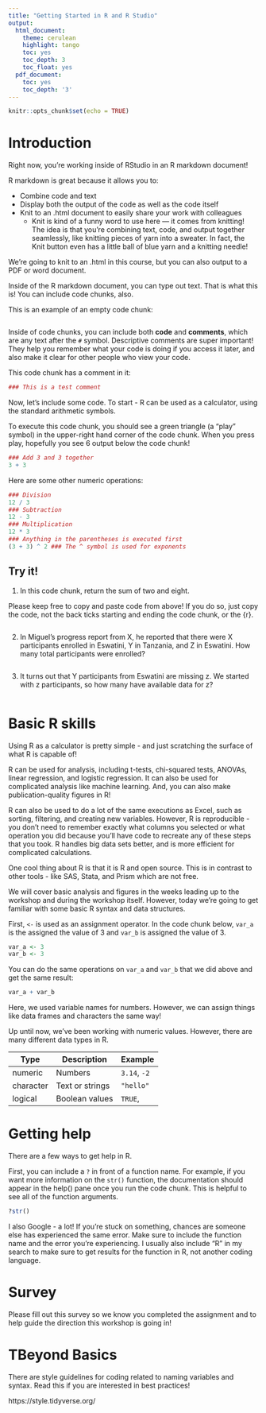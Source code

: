 ```yaml
---
title: "Getting Started in R and R Studio"
output:
  html_document:
    theme: cerulean 
    highlight: tango
    toc: yes
    toc_depth: 3
    toc_float: yes
  pdf_document:
    toc: yes
    toc_depth: '3'
---
```


```r
knitr::opts_chunk$set(echo = TRUE)
```

# Introduction

Right now, you're working inside of RStudio in an R markdown document! 

R markdown is great because it allows you to:

- Combine code and text 
- Display both the output of the code as well as the code itself
- Knit to an .html document to easily share your work with colleagues
  - Knit is kind of a funny word to use here — it comes from knitting! The idea is that you're combining text, code, and output together seamlessly, like knitting pieces of yarn into a sweater. In fact, the Knit button even has a little ball of blue yarn and a knitting needle!

We're going to knit to an .html in this course, but you can also output to a PDF or word document. 

Inside of the R markdown document, you can type out text. That is what this is! You can include code chunks, also.

This is an example of an empty code chunk:

```r
```

Inside of code chunks, you can include both **code** and **comments**, which are any text after the `#` symbol. Descriptive comments are super important! They help you remember what your code is doing if you access it later, and also make it clear for other people who view your code.

This code chunk has a comment in it:

```r
### This is a test comment
```

Now, let's include some code. To start - R can be used as a calculator, using the standard arithmetic symbols. 

To execute this code chunk, you should see a green triangle (a "play" symbol) in the upper-right hand corner of the code chunk. When you press play, hopefully you see 6 output below the code chunk!

```r
### Add 3 and 3 together
3 + 3
```
Here are some other numeric operations:

```r
### Division 
12 / 3
### Subtraction
12 - 3
### Multiplication 
12 * 3
### Anything in the parentheses is executed first
(3 + 3) ^ 2 ### The ^ symbol is used for exponents
```
## Try it!

1. In this code chunk, return the sum of two and eight.

Please keep free to copy and paste code from above! If you do so, just copy the code, not the back ticks starting and ending the code chunk, or the {r}.

```r

```

2. In Miguel's progress report from X, he reported that there were X participants enrolled in Eswatini, Y in Tanzania, and Z in Eswatini. How many total participants were enrolled?

```r

```

3. It turns out that Y participants from Eswatini are missing z. We started with z participants, so how many have available data for z?

```r

```

# Basic R skills

Using R as a calculator is pretty simple - and just scratching the surface of what R is capable of! 

R can be used for analysis, including t-tests, chi-squared tests, ANOVAs, linear regression, and logistic regression. It can also be used for complicated analysis like machine learning. And, you can also make publication-quality figures in R!

R can also be used to do a lot of the same executions as Excel, such as sorting, filtering, and creating new variables. However, R is reproducible - you don't need to remember exactly what columns you selected or what operation you did because you'll have code to recreate any of these steps that you took. R handles big data sets better, and is more efficient for complicated calculations. 

One cool thing about R is that it is R and open source. This is in contrast to other tools - like SAS, Stata, and Prism which are not free. 

We will cover basic analysis and figures in the weeks leading up to the workshop and during the workshop itself. However, today we're going to get familiar with some basic R syntax and data structures. 

First, `<-` is used as an assignment operator. In the code chunk below, `var_a` is the assigned the value of 3 and `var_b` is assigned the value of 3. 

```r
var_a <- 3
var_b <- 3
```

You can do the same operations on `var_a` and `var_b` that we did above and get the same result:

```r
var_a + var_b 
```

Here, we used variable names for numbers. However, we can assign things like data frames and characters the same way! 

Up until now, we've been working with numeric values. However, there are many different data types in R. 

| Type       | Description                  | Example         |
|------------|------------------------------|-----------------|
| numeric    | Numbers         | `3.14`, `-2`    |
| character  | Text or strings              | `"hello"`       |
| logical    | Boolean values               | `TRUE`,


# Getting help

There are a few ways to get help in R.

First, you can include a `?` in front of a function name. For example, if you want more information on the `str()` function, the documentation should appear in the help() pane once you run the code chunk. This is helpful to see all of the function arguments. 

```r
?str()
```

I also Google - a lot! If you're stuck on something, chances are someone else has experienced the same error. Make sure to include the function name and the error you're experiencing. I usually also include "R" in my search to make sure to get results for the function in R, not another coding language.  

# Survey

Please fill out this survey so we know you completed the assignment and to help guide the direction this workshop is going in!

# TBeyond Basics

There are style guidelines for coding related to naming variables and syntax. Read this if you are interested in best practices!

https://style.tidyverse.org/


